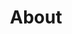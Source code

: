 ---
label: About
title: About
description: |
  The PyVista project is a collection of Free Licensed Open Source Software (FLOSS) around 3D visualization and mesh analysis in Python. The flagship PyVista library provides the core 3D plotting and mesh types used across the PyVista project.

  At its core, PyVista is a pure Python library - However, its dependencies, namely the Visualization Toolkit (VTK) is in C++. By wrapping the VTK library's Python bindings into the PyVista suite, we have created a streamlined and intuitive toolset for 3D Visualization and mesh analysis/processing. Since PyVista is purely Python and VTK has wheels deployed for most major platforms and Python versions, PyVista can be used across platforms - it is being used across UNIX and Windows platforms everyday!

  PyVista is built on top of the Visualization Toolkit (VTK) directly inheriting VTK mesh types and wrapping a layer of functionality on top of those types to make creation and analysis of those data structures simple and intuitive. This all means that PyVista is immediately interoperable with any VTK-based software - which is a part of our mission to break down the barrier to entry for 3D visualization across the sciences.
image: /images/vessel-high-res-02.png
---